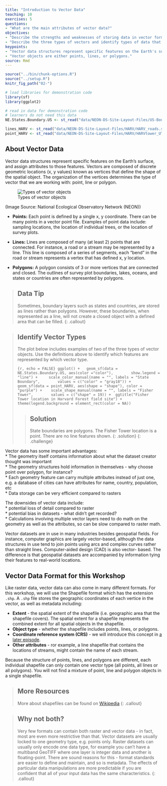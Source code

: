 ```yaml
---
title: "Introduction to Vector Data"
teaching: 10
exercises: 5
questions:
- "What are the main attributes of vector data?"
objectives:
- "Describe the strengths and weaknesses of storing data in vector format."
- "Describe the three types of vectors and identify types of data that would be stored in each."
keypoints:
- "Vector data structures represent specific features on the Earth's surface along with attributes of those features."
- "Vector objects are either points, lines, or polygons."
source: Rmd
---
```


```r
source("../bin/chunk-options.R")
source("../setup.R")
knitr_fig_path("02-")
```

```r
# load libraries for demonstration code
library(sf)
library(ggplot2)

# read in data for demonstration code
# learners do not need this data
NE.States.Boundary.US <- st_read("data/NEON-DS-Site-Layout-Files/US-Boundary-Layers/Boundary-US-State-NEast.shp")

lines_HARV <- st_read("data/NEON-DS-Site-Layout-Files/HARV/HARV_roads.shp")
point_HARV <- st_read("data/NEON-DS-Site-Layout-Files/HARV/HARVtower_UTM18N.shp")
```

## About Vector Data

Vector data structures represent specific features on the Earth's
surface, and
assign attributes to those features. Vectors are composed of discrete
geometric locations (x, y
values) known as
vertices that define the shape of the spatial object. The organization
of the vertices determines the type of vector that we are working
with: point, line or polygon.

![Types of vector objects]("../images/dc-spatial-vector/pnt_line_poly.png")

(Image Source: National Ecological Observatory Network (NEON))

* **Points:** Each point is defined by a single x, y coordinate.
There can be many points in a vector point file. Examples of point data include:
sampling locations, the location of individual trees, or the location of
survey plots.

* **Lines:** Lines are composed of many (at least 2) points that
are connected. For instance, a road or a stream may be represented by a
line. This
line is composed of a series of segments, each "bend" in the road or
stream
represents a vertex that has defined x, y location.

* **Polygons:** A polygon consists of 3 or more vertices that are 
connected and closed. The outlines of survey plot boundaries, lakes,
oceans, and states or
countries are often represented by polygons. 

> ## Data Tip
> Sometimes, boundary layers such as
>  states and countries, are stored as lines rather than polygons. However, these
> boundaries, when represented as a line, will not create a closed object with a defined area that can be filled.
{: .callout}

> ## Identify Vector Types
> 
> The plot below includes examples of two of the three types of vector
> objects. Use the definitions above to identify which features
> are represented by which vector type.
> 
> ```{r, echo = FALSE}
> ggplot() +
>   geom_sf(data = NE.States.Boundary.US, aes(color ="color"), 
>       show.legend = "line") +
>     scale_color_manual(name = "", labels = "State Boundary", 
>       values = c("color" = "gray18")) +
>  geom_sf(data = point_HARV, aes(shape = "shape"), color = 
>     "purple") +
>    scale_shape_manual(name = "", labels = "Fisher Tower", 
>       values = c("shape" = 19)) +
>  ggtitle("Fisher Tower location in Harvard Forest field site") + 
>    theme(legend.background = element_rect(color = NA)) 
> ```
> 
> > ## Solution
> >
> > State boundaries are polygons. The Fisher Tower location is
> > a point. There are no line features shown. 
> {: .solution}
{: .challenge}

Vector data has some important advantages:  
  * The geometry itself contains information about what the dataset creator thought was important  
  * The geometry structures hold information in themselves - why choose point over polygon, for instance?  
  * Each geometry feature can carry multiple attributes instead of just one, e.g. a database of cities can have attributes for name, country, population, etc  
  * Data storage can be very efficient compared to rasters  
  
The downsides of vector data include:  
  * potential loss of detail compared to raster  
  * potential bias in datasets - what didn't get recorded?  
  * Calculations involving multiple vector layers need to do math on the geometry as well as the attributes, so can be slow compared to raster math.

Vector datasets are in use in many industries besides geospatial fields. For instance, computer
graphics are largely vector-based, although the data structures in use tend to join points using
arcs and complex curves rather than straight lines. Computer-aided design (CAD) is also vector-
based. The difference is that geospatial datasets are accompanied by information tying
their features to real-world locations.

## Vector Data Format for this Workshop

Like raster data, vector data can also come in many 
different formats. For this workshop, we will use the Shapefile
format which has the extension `.shp`. A `.shp` file stores 
the geographic coordinates of each vertice in the vector, 
as well as metadata including: 

* **Extent** - the spatial extent of the shapefile (i.e. geographic
area that the shapefile covers). The spatial extent for a shapefile
represents the combined extent for all spatial objects in the
shapefile.
* **Object type** - whether the shapefile includes points, lines, 
or polygons.
* **Coordinate reference system (CRS)** - we will introduce this concept in [a later episode](({{ base.url }}/03-crs/)).
* **Other attributes** - ror example, a line shapefile that contains
the locations of
streams, might contain the name of each stream. 

Because the structure of points, lines, and polygons are different, each
individual shapefile can only contain one vector type (all points, all lines
or all polygons). You will not find a mixture of point, line and polygon
objects in a single shapefile.

> ## More Resources
> More about shapefiles can be found on [Wikipedia](https://en.wikipedia.org/wiki/Shapefile)
{: .callout}

> ## Why not both?  
> Very few formats can contain both raster and vector data - in
> fact, most are even more restrictive
> than that. Vector datasets are usually locked to one geometry
> type, e.g. points only. Raster
> datasets can usually only encode one data type, for example you
> can't have a multiband GeoTIFF
> where one layer is integer data and another is floating-point. 
> There are sound reasons for this - format standards are easier to
> define and maintain, and so is
> metadata. The effects of particular data manipulations are more
> predictable if you are confident
> that all of your input data has the same characteristics.
{: .callout}